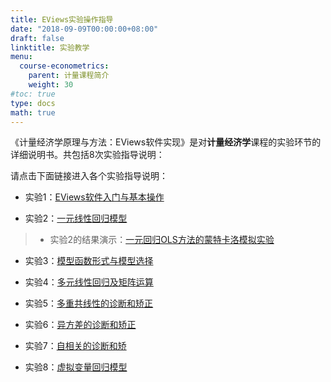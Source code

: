 ```yaml
---
title: EViews实验操作指导
date: "2018-09-09T00:00:00+08:00"
draft: false
linktitle: 实验教学
menu:
  course-econometrics:
    parent: 计量课程简介
    weight: 30
#toc: true
type: docs
math: true
---
```


《计量经济学原理与方法：EViews软件实现》是对**计量经济学**课程的实验环节的详细说明书。共包括8次实验指导说明：


请点击下面链接进入各个实验指导说明：

- 实验1：[EViews软件入门与基本操作](https://www.bk.huhuaping.com/introduction.html)

- 实验2：[一元线性回归模型](https://www.bk.huhuaping.com/simple-regression.html)


> - 实验2的结果演示：[一元回归OLS方法的蒙特卡洛模拟实验](/course-econometrics/lab/lab2-monte.html)


- 实验3：[模型函数形式与模型选择](https://www.bk.huhuaping.com/introduction.html)

- 实验4：[多元线性回归及矩阵运算](https://www.bk.huhuaping.com/matrix-regression.html)

- 实验5：[多重共线性的诊断和矫正](https://www.bk.huhuaping.com/multilinearity.html)

- 实验6：[异方差的诊断和矫正](https://www.bk.huhuaping.com/heteroskedasticity.html)

- 实验7：[自相关的诊断和矫](https://www.bk.huhuaping.com/auto-correlation.html)

- 实验8：[虚拟变量回归模型](https://www.bk.huhuaping.com/dummy-variable.html)


